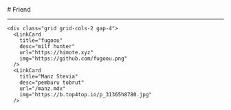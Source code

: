 
<BaseLayout title="Friend">
  <BaseCard title="Friend">
# Friend

---

    <div class="grid grid-cols-2 gap-4">
      <LinkCard
        title="fugoou"
        desc="milf hunter"
        url="https://himote.xyz"
        img="https://github.com/fugoou.png"
      />
      <LinkCard
        title="Manz Stevia"
        desc="pemburu tobrut"
        url="/manz.mdx"
        img="https://b.top4top.io/p_31365h8780.jpg"
      />
<LinkCard
        title="Walzz"
        desc="Peretas Muda"
        url="/ikhwal.mdx"
        img="https://b.top4top.io/p_313615v6v0.jpg"
      />
    </div>

  </BaseCard>
</BaseLayout>
